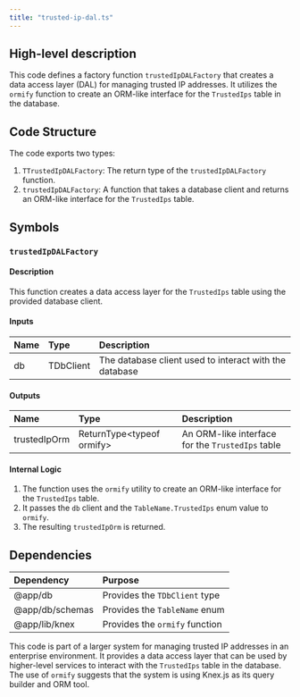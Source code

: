 ```yaml
---
title: "trusted-ip-dal.ts"
---
```


## High-level description
This code defines a factory function `trustedIpDALFactory` that creates a data access layer (DAL) for managing trusted IP addresses. It utilizes the `ormify` function to create an ORM-like interface for the `TrustedIps` table in the database.

## Code Structure
The code exports two types:
1. `TTrustedIpDALFactory`: The return type of the `trustedIpDALFactory` function.
2. `trustedIpDALFactory`: A function that takes a database client and returns an ORM-like interface for the `TrustedIps` table.

## Symbols

### `trustedIpDALFactory`
#### Description
This function creates a data access layer for the `TrustedIps` table using the provided database client.

#### Inputs
| Name | Type | Description |
|:-----|:-----|:------------|
| db | TDbClient | The database client used to interact with the database |

#### Outputs
| Name | Type | Description |
|:-----|:-----|:------------|
| trustedIpOrm | ReturnType&lt;typeof ormify&gt; | An ORM-like interface for the `TrustedIps` table |

#### Internal Logic
1. The function uses the `ormify` utility to create an ORM-like interface for the `TrustedIps` table.
2. It passes the `db` client and the `TableName.TrustedIps` enum value to `ormify`.
3. The resulting `trustedIpOrm` is returned.

## Dependencies
| Dependency | Purpose |
|:-----------|:--------|
| @app/db | Provides the `TDbClient` type |
| @app/db/schemas | Provides the `TableName` enum |
| @app/lib/knex | Provides the `ormify` function |

This code is part of a larger system for managing trusted IP addresses in an enterprise environment. It provides a data access layer that can be used by higher-level services to interact with the `TrustedIps` table in the database. The use of `ormify` suggests that the system is using Knex.js as its query builder and ORM tool.